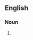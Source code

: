 {{also|tappit-hens}}

==English==

===Noun===
{{head|en|noun form|head=[[tappit]] [[hen]]s}}

# {{plural of|tappit hen|lang=en}}